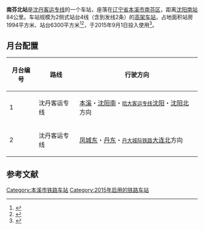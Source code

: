 {{expand|time=2015-07-06T17:51:39+00:00}}
{{Infobox China railway station 
|车站名称 = 南芬北站
|图片 =
|图片介紹 = 
|英文名称 = Nanfenbei railway station
|code = 63614
|电报码 = NUT
|拼音码 = NFB
|车站位置 = [[遼寧省|遼寧省]][[本溪市|本溪市]][[南芬区|南芬区]]
|坐标 = {{coord|41|8|0.66|N|123|44|21.07|E|display=inline,title}}
|线路 = [[沈丹客运专线|沈丹客运专线]]
|车站等级 =
|使用状态= 使用中
|开通运营=2015年9月1日
|月台数目 = 2个
|股道数目 =4
|正线= 2
|到发线= 2
}}

'''南芬北站'''是[[沈丹客运专线|沈丹客运专线]]的一个车站，座落在[[辽宁省|辽宁省]][[本溪市|本溪市]][[南芬区|南芬区]]，距离[[沈阳南站|沈阳南站]]84公里。车站规模为2侧式站台4线（含到发线2条）的[[高架车站|高架车站]]，占地面积站房1994平方米、站台6300平方米<ref>{{cite web|url=http://www.rebcenter.com/bidInfo/content.action?id=1109|title=新建沈阳至丹东铁路客运专线站房及相关工程施工总价承包招标资格预审公告（代招标公告）|publisher=铁路建设工程网|deadurl=yes|archiveurl=https://archive.is/20150706113319/http://www.rebcenter.com/bidInfo/content.action?id=1109|archivedate=2015-07-06|accessdate=2015-07-06}}</ref><ref>{{cite web|url=http://www.rebcenter.com/showPdf.action?id=549|title=关于新建沈阳至丹东铁路客运专线初步设计的批复|publisher=铁路建设工程网|deadurl=yes|archiveurl=https://web.archive.org/web/20150518083606/http://www.rebcenter.com/showPdf.action?id=549|archivedate=2015-05-18|accessdate=2015-07-06}}</ref>，于2015年9月1日投入使用<ref>{{cite news|url=http://news.xinhuanet.com/fortune/2015-09/01/c_1116438573.htm|title=一条不同意义的高铁——写在沈丹高铁通车之际|publisher=新华网|accessdate=2016-04-17|archive-date=2015-09-04|archive-url=https://web.archive.org/web/20150904012548/http://news.xinhuanet.com/fortune/2015-09/01/c_1116438573.htm|dead-url=no}}</ref>。

==月台配置==
{| border="1" cellspacing="0" cellpadding="3" frame="hsides" rules="rows"
!月台编号||路线||行驶方向
|-
! 1
| 沈丹客运专线
| [[本溪站|本溪]]・[[沈阳南站|沈阳南]]・<small>[[哈大客运专线|哈大客运专线]]</small>[[沈阳站|沈阳]]・[[沈阳北站|沈阳北]]方向
|-
! 2
| 沈丹客运专线
| [[凤城东站|凤城东]]・[[丹东站|丹东]]・<small>[[丹大城际铁路|丹大城际铁路]]</small>[[大连北站|大连北]]方向
|}


{{start rail box|[[中国铁路|中国铁路]]}}
{{s-inop|[[本溪站|本溪站]]}}
{{s-line|[[沈丹客运专线|沈丹客运专线]]}}
{{s-inop|[[通远堡西站|通远堡西站]]}}
{{end box}}

==参考文献==
{{Reflist}}

{{沈丹客运专线}}

[[Category:本溪市铁路车站|Category:本溪市铁路车站]]
[[Category:2015年启用的铁路车站|Category:2015年启用的铁路车站]]